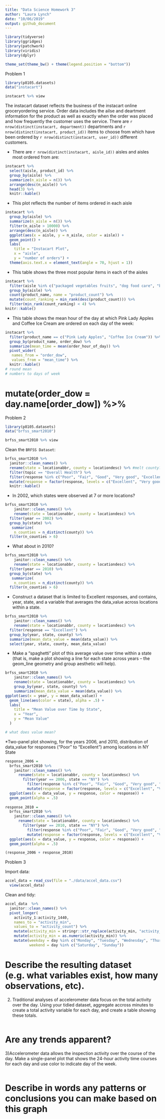 ```yaml
---
title: "Data Science Homework 3"
author: "Laura Lynch"
date: "10/06/2019"
output: github_document
---
```


```r
library(tidyverse)
library(ggridges)
library(patchwork)
library(viridis)
library(dplyr)

theme_set(theme_bw() + theme(legend.position = "bottom"))
```

Problem 1
```r
library(p8105.datasets)
data("instacart")

instacart %>% view
```
The instacart dataset reflects the business of the instacart online groceryordering service. Order data includes the ailse and deartment information for the product as well as exactly when the order was placed and how frequently the customer uses the service. There are `r nrow(distinct(instacart, department))` departments and `r nrow(distinct(instacart, product_id))` items to choose from which have been ordered by `r nrow(distinct(instacart, user_id))` different customers.

 * There are `r nrow(distinct(instacart, aisle_id))` aisles and aisles most ordered from are:
```r
instacart %>%
  select(aisle, product_id) %>%
  group_by(aisle) %>% 
  summarize(n_aisle = n()) %>%
  arrange(desc(n_aisle)) %>%
  head(3) %>%
  knitr::kable()
```

 
 * This plot reflects the number of items ordered in each aisle
 
```r
instacart %>%
  group_by(aisle) %>% 
  summarize(n_aisle = n()) %>%
  filter(n_aisle > 10000) %>%
  arrange(desc(n_aisle)) %>%
  ggplot(aes(x = aisle, y = n_aisle, color = aisle)) +
  geom_point() +
  labs(
    title = "Instacart Plot",
    x = "aisle",
    y = "number of orders") +
  theme(axis.text.x = element_text(angle = 70, hjust = 1))
```

 * This table shows the three most popular items in each of the aisles
```r
instacart %>%
  filter(aisle %in% c("packaged vegetables fruits", "dog food care", "baking ingredients")) %>%
  group_by(aisle) %>% 
  count(product_name, name = "product_count") %>%
  mutate(count_ranking = min_rank(desc(product_count))) %>%
  filter(min_rank(count_ranking) < 4) %>%
knitr::kable()
```


 * This table shows the mean hour of the day at which Pink Lady Apples and Coffee Ice Cream are ordered on each day of the week:

```r
instacart %>%
  filter(product_name == c("Pink Lady Apples", "Coffee Ice Cream")) %>%
  group_by(product_name, order_dow) %>%
  summarize(mean_time = mean(order_hour_of_day)) %>%
  pivot_wider(
   names_from = "order_dow", 
   values_from = "mean_time") %>%
  knitr::kable() 
# round mean
# numbers to days of week
```
# mutate(order_dow = day.name[order_dow]) %>%


Problem 2

```r
library(p8105.datasets)
data("brfss_smart2010")

brfss_smart2010 %>% view
```

Clean the `BRFSS Dataset`:
```r
brfss_smart2010 %>%
  janitor::clean_names() %>%   
  rename(state = locationabbr, county = locationdesc) %>% #melt county?
  filter(topic == "Overall Health") %>%
  filter(response %in% c("Poor", "Fair", "Good", "Very good", "Excellent")) %>% 
  mutate(response = factor(response, levels = c("Excellent", "Very good", "Good", "Fair", "Poor"))) %>%
  knitr::kable() 
```

 * In 2002, which states were observed at 7 or more locations? 
```r
brfss_smart2010 %>%
    janitor::clean_names() %>%
    rename(state = locationabbr, county = locationdesc) %>%
  filter(year == 2002) %>%
  group_by(state) %>%
   summarize(
    n_counties = n_distinct(county)) %>%
  filter(n_counties > 6)
```
 
 * What about in 2010?
```r
brfss_smart2010 %>%
    janitor::clean_names() %>%
    rename(state = locationabbr, county = locationdesc) %>%
  filter(year == 2010) %>%
  group_by(state) %>%
   summarize(
    n_counties = n_distinct(county)) %>%
  filter(n_counties > 6)
```

 * Construct a dataset that is limited to Excellent responses, and contains, year, state, and a variable that averages the data_value across locations within a state. 
```r
brfss_smart2010 %>%
    janitor::clean_names() %>%
    rename(state = locationabbr, county = locationdesc) %>%
  filter(response == "Excellent") %>%
  group_by(year, state, county) %>%
  summarize(mean_data_value = mean(data_value)) %>%
  select(year, state, county, mean_data_value)

```

 * Make a “spaghetti” plot of this average value over time within a state (that is, make a plot showing a line for each state across years – the geom_line geometry and group aesthetic will help).
```r
brfss_smart2010 %>%
    janitor::clean_names() %>%
    rename(state = locationabbr, county = locationdesc) %>%
    group_by(year, state, county) %>%
    summarize(mean_data_value = mean(data_value)) %>%
ggplot(aes(x = year, y = mean_data_value)) + 
  geom_line(aes(color = state), alpha = .5) + 
  labs(
    title = "Mean Value over Time by State",
    x = "Year",
    y = "Mean Value"
  )

# what does value mean?
```


 *Two-panel plot showing, for the years 2006, and 2010, distribution of data_value for responses (“Poor” to “Excellent”) among locations in NY State
```r
response_2006 = 
  brfss_smart2010 %>% 
    janitor::clean_names() %>%
      rename(state = locationabbr, county = locationdesc) %>%
        filter(year == 2006, state == "NY") %>%
          filter(response %in% c("Poor", "Fair", "Good", "Very good", "Excellent")) %>% 
          mutate(response = factor(response, levels = c("Excellent", "Very good", "Good", "Fair", "Poor"))) %>%
  ggplot(aes(x = data_value, y = response, color = response)) + 
  geom_point(alpha = .5) 
  
response_2010 = 
  brfss_smart2010 %>% 
    janitor::clean_names() %>%
      rename(state = locationabbr, county = locationdesc) %>%
        filter(year == 2010, state == "NY") %>%
          filter(response %in% c("Poor", "Fair", "Good", "Very good", "Excellent")) %>% 
          mutate(response = factor(response, levels = c("Excellent", "Very good", "Good", "Fair", "Poor"))) %>%
  ggplot(aes(x = data_value, y = response, color = response)) + 
  geom_point(alpha = .5)  

(response_2006 + response_2010)
```


Problem 3

Import data:
```r
accel_data = read_csv(file = "./data/accel_data.csv")
  view(accel_data)
```


Clean and tidy:
```r
accel_data  %>% 
  janitor::clean_names() %>%
  pivot_longer(
    activity_1:activity_1440,
    names_to = "activity_min",
    values_to = "activity_count") %>%
    mutate(activity_min = stringr::str_replace(activity_min, "activity_", "")) %>%
    mutate(activity_min = as.numeric(activity_min)) %>%
    mutate(weekday = day %in% c("Monday", "Tuesday", "Wednesday", "Thursday", "Friday"),
           weekend = day %in% c("Saturday", "Sunday")) 
```
# Describe the resulting dataset (e.g. what variables exist, how many observations, etc).


2) Traditional analyses of accelerometer data focus on the total activity over the day. Using your tidied dataset, aggregate accross minutes to create a total activity variable for each day, and create a table showing these totals. 
```r

```
# Are any trends apparent?


3)Accelerometer data allows the inspection activity over the course of the day. Make a single-panel plot that shows the 24-hour activity time courses for each day and use color to indicate day of the week. 
```r

```
# Describe in words any patterns or conclusions you can make based on this graph
